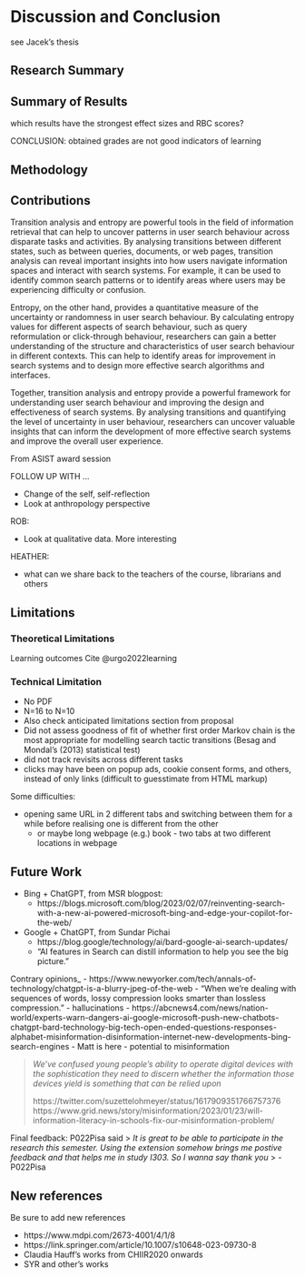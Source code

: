 # Discussion and Conclusion

<!-- , Contributions, and Future Work -->

see Jacek's thesis

## Research Summary

## Summary of Results

which results have the strongest effect sizes and RBC scores?

CONCLUSION: obtained grades are not good indicators of learning

## Methodology

## Contributions

<!-- TODO: check the following text: -->
Transition analysis and entropy are powerful tools in the field of information retrieval that can help to uncover patterns in user search behaviour across disparate tasks and activities. By analysing transitions between different states, such as between queries, documents, or web pages, transition analysis can reveal important insights into how users navigate information spaces and interact with search systems. For example, it can be used to identify common search patterns or to identify areas where users may be experiencing difficulty or confusion.

Entropy, on the other hand, provides a quantitative measure of the uncertainty or randomness in user search behaviour. By calculating entropy values for different aspects of search behaviour, such as query reformulation or click-through behaviour, researchers can gain a better understanding of the structure and characteristics of user search behaviour in different contexts. This can help to identify areas for improvement in search systems and to design more effective search algorithms and interfaces.

Together, transition analysis and entropy provide a powerful framework for understanding user search behaviour and improving the design and effectiveness of search systems. By analysing transitions and quantifying the level of uncertainty in user behaviour, researchers can uncover valuable insights that can inform the development of more effective search systems and improve the overall user experience.


From ASIST award session

FOLLOW UP WITH ...

- Change of the self, self-reflection
- Look at anthropology perspective

ROB:

- Look at qualitative data. More interesting

HEATHER:

- what can we share back to the teachers of the course, librarians and others




## Limitations

### Theoretical Limitations

Learning outcomes
Cite @urgo2022learning


### Technical Limitation

- No PDF
- N=16 to N=10
- Also check anticipated limitations section from proposal
- Did not assess goodness of fit of whether first order Markov chain is the most appropriate for modelling search tactic transitions (Besag and Mondal’s (2013) statistical test)
- did not track revisits across different tasks
- clicks may have been on popup ads, cookie consent forms, and others, instead of only links (difficult to guesstimate from HTML markup)

Some difficulties:

- opening same URL in 2 different tabs and switching between them for a while before realising one is different from the other
  - or maybe long webpage (e.g.) book - two tabs at two different locations in webpage

## Future Work

- Bing + ChatGPT, from MSR blogpost:
  - https://blogs.microsoft.com/blog/2023/02/07/reinventing-search-with-a-new-ai-powered-microsoft-bing-and-edge-your-copilot-for-the-web/
- Google + ChatGPT, from Sundar Pichai
  - https://blog.google/technology/ai/bard-google-ai-search-updates/
  - "AI features in Search can distill information to help you see the big picture."

Contrary opinions_
- https://www.newyorker.com/tech/annals-of-technology/chatgpt-is-a-blurry-jpeg-of-the-web
  - "When we’re dealing with sequences of words, lossy compression looks smarter than lossless compression."
  - hallucinations
- https://abcnews4.com/news/nation-world/experts-warn-dangers-ai-google-microsoft-push-new-chatbots-chatgpt-bard-technology-big-tech-open-ended-questions-responses-alphabet-misinformation-disinformation-internet-new-developments-bing-search-engines
  - Matt is here
  - potential to misinformation

> *We've confused young people’s ability to operate digital devices with the sophistication they need to discern whether the information those devices yield is something that can be relied upon*
>
> https://twitter.com/suzettelohmeyer/status/1617909351766757376
> https://www.grid.news/story/misinformation/2023/01/23/will-information-literacy-in-schools-fix-our-misinformation-problem/


Final feedback:
P022Pisa said
> *It is great to be able to participate in the research this semester. Using the extension somehow brings me postive feedback and that helps me in study I303. So I wanna say thank you*
> - P022Pisa


## New references

Be sure to add new references

- https://www.mdpi.com/2673-4001/4/1/8
- https://link.springer.com/article/10.1007/s10648-023-09730-8
- Claudia Hauff's works from CHIIR2020 onwards
- SYR and other's works